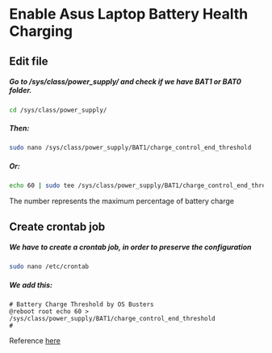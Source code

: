 # Enable Asus Laptop Battery Health Charging
## Edit file
##### Go to /sys/class/power_supply/ and check if we have BAT1 or BAT0 folder.

```bash
cd /sys/class/power_supply/
```

##### Then:
```bash
sudo nano /sys/class/power_supply/BAT1/charge_control_end_threshold
```
##### Or:
```bash
echo 60 | sudo tee /sys/class/power_supply/BAT1/charge_control_end_threshold
```
The number represents the maximum percentage of battery charge

## Create crontab job
##### We have to create a crontab job, in order to preserve the configuration
```bash
sudo nano /etc/crontab
```
##### We add this:
```text
# Battery Charge Threshold by OS Busters
@reboot root echo 60 > /sys/class/power_supply/BAT1/charge_control_end_threshold
#
```


Reference [here](https://www.osbusters.net/2021/01/enable-asus-battery-health-charging-in-linux-os.html)